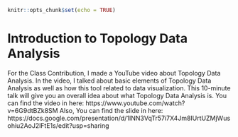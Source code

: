 

```r
knitr::opts_chunk$set(echo = TRUE)
```
# Introduction to Topology Data Analysis

For the Class Contribution, I made a YouTube video about Topology Data Analysis. In the 
video, I talked about basic elements of Topology Data Analysis as well as how this tool related 
to data visualization. This 10-minute talk will give you an overall idea about what Topology Data 
Analysis is. 
You can find the video in here: https://www.youtube.com/watch?v=6G9dtBZk8SM
Also, You can find the slide in here: https://docs.google.com/presentation/d/1INN3VqTr57i7X4Jm8IUrtUZMjWusohiu2AoJ2lFtE1s/edit?usp=sharing

